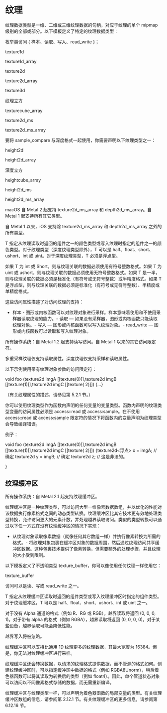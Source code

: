 # 纹理

<OrigninalPDF title="2.9 Textures" />

纹理数据类型是一维、二维或三维纹理数据的句柄，对应于纹理的单个 mipmap 级别的全部或部分。以下模板定义了特定的纹理数据类型：

枚举类访问 { 样本、读取、写入、read_write }；

texture1d

texture1d_array

texture2d

texture2d_array

texture3d

纹理立方

texturecube_array

texture2d_ms

texture2d_ms_array

要将 sample_compare 与深度格式一起使用，你需要声明以下纹理类型之一：

height2d

height2d_array

深度立方

heightcube_array

height2d_ms

height2d_ms_array

macOS 自 Metal 2 起支持 texture2d_ms_array 和 depth2d_ms_array。自 Metal 1 起支持所有其它类型。

自 Metal 1 以来，iOS 支持除 texture2d_ms_array 和 depth2d_ms_array 之外的所有类型。

T 指定从纹理读取时返回的组件之一的颜色类型或写入纹理时指定的组件之一的颜色类型。对于纹理类型（深度纹理类型除外），T 可以是 half、float、short、ushort、int 或 uint。对于深度纹理类型，T 必须是浮点型。

如果 T 为 int 或 Short，则与纹理关联的数据必须使用有符号整数格式。如果 T 为 uint 或 ushort，则与纹理关联的数据必须使用无符号整数格式。如果 T 是一半，则与纹理关联的数据必须是标准化（有符号或无符号整数）或半精度格式。如果 T 是浮点型，则与纹理关联的数据必须是标准化（有符号或无符号整数）、半精度或单精度格式。

这些访问属性描述了对访问纹理的支持：

- 样本 - 图形或内核函数可以对纹理对象进行采样。样本意味着使用和不使用采样器读取纹理的能力。- 读取 — 如果没有采样器，图形或内核函数只能读取纹理对象。- 写入 — 图形或内核函数可以写入纹理对象。- read_write — 图形或内核函数可以读取和写入纹理对象。

所有操作系统：自 Metal 1.2 起支持读写访问。自 Metal 1 以来的其它访问限定符。

多重采样纹理仅支持读取属性。深度纹理仅支持采样和读取属性。

以下示例使用带有纹理对象参数的访问限定符：

void foo (texture2d imgA [[texture(0)]],texture2d imgB [[texture(1)]],texture2d imgC [[texture( 2)]]) {...}

（有关纹理属性的描述，请参见第 5.2.1 节。）

你可以使用纹理类型作为函数内声明的任何变量的变量类型。函数内声明的纹理类型变量的访问属性必须是 access::read 或 access:sample。在不使用 access::read 或 access:sample 限定符的情况下将函数内的变量声明为纹理类型会导致编译错误。

例子：

void foo (texture2d imgA [[texture(0)]],texture2d imgB [[texture(1)]],texture2d imgC [[texture( 2)]]) {texture2d<浮点> x = imgA; // 确定 texture2d y = imgB; // 确定 texture2d z; // 这是非法的。

}

## 纹理缓冲区

所有操作系统：自 Metal 2.1 起支持纹理缓冲区。

纹理缓冲区是一种纹理类型，可以访问大型一维像素数据数组，并以优化的性能对该数据执行像素格式之间的动态类型转换。纹理缓冲区比其它技术更有效地处理类型转换，允许访问更大的元素计数，并处理越界读取访问。类似的类型转换可以通过以下任一方式在没有纹理缓冲区的情况下实现：

- 从纹理对象读取像素数据（就像任何其它数组一样）并执行像素转换为所需的格式。- 将纹理对象包裹在缓冲区对象的数据周围，然后通过纹理访问共享缓冲区数据。这种包裹技术提供了像素转换，但需要额外的处理步骤，并且纹理的大小受到限制。

以下模板定义了不透明类型 texture_buffer，你可以像使用任何纹理一样使用它：

texture_buffer

访问可以是读、写或 read_write 之一。

T 指定从纹理缓冲区读取时返回的组件类型或写入纹理缓冲区时指定的组件类型。对于纹理缓冲区，T 可以是 half、float、short、ushort、int 或 uint 之一。

对于没有 Alpha 通道的格式（例如 R、RG 或 RGB），越界读取将返回 (0, 0, 0, 1)。对于带有 alpha 的格式（例如 RGBA），越界读取将返回 (0, 0, 0, 0)。对于某些设备，越界读取可能会降低性能。

越界写入将被忽略。

纹理缓冲区可以支持比通用 1D 纹理更多的纹理数据，其最大宽度为 16384。但是，你无法对纹理缓冲区进行采样。

纹理缓冲区还会转换数据，以请求的纹理格式提供数据，而不管源的格式如何。创建纹理缓冲区时，可以指定缓冲区中数据的格式（例如 RGBA8Unorm），稍后着色器函数可以将其读取为转换后的类型（例如 float4）。因此，单个管道状态对象可以访问以不同像素格式存储的数据，而无需重新编译。

纹理缓冲区与纹理类型一样，可以声明为着色器函数的局部变量的类型。有关纹理缓冲区数组的信息，请参阅第 2.12.1 节。有关纹理缓冲区的更多信息，请参阅第 6.12.16 节。
